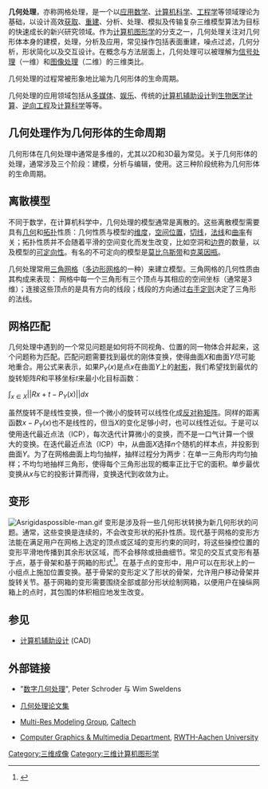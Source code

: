 '''几何处理'''，亦称网格处理，是一个以[[应用数学|应用数学]]、[[计算机科学|计算机科学]]、[[工程学|工程学]]等领域理论为基础，以设计高效[[获取|获取]]、[[重建|重建]]、分析、处理、模拟及传输复杂三维模型算法为目标的快速成长的新兴研究领域。作为[[计算机图形学|计算机图形学]]的分支之一，几何处理关注对几何形体本身的建模，处理，分析及应用，常见操作包括表面重建，噪点过滤，几何分析，形状简化以及交互设计。在概念与方法层面上，几何处理可以被理解为[[信号处理|信号处理]]（一维）和[[图像处理|图像处理]]（二维）的三维类比。

几何处理的过程常被形象地比喻为几何形体的生命周期。

几何处理的应用领域包括从[[多媒体|多媒体]]、[[娱乐|娱乐]]、传统的[[计算机辅助设计|计算机辅助设计]]到[[生物医学计算|生物医学计算]]、[[逆向工程|逆向工程]]及[[计算科学|计算科学]]等等。

== 几何处理作为几何形体的生命周期 ==
几何形体在几何处理中通常是多维的，尤其以2D和3D最为常见。关于几何形体的处理，通常涉及三个阶段：建模，分析与编辑，使用。这三种阶段统称为几何形体的生命周期。

== 离散模型 ==
不同于数学，在计算机科学中，几何处理的模型通常是离散的。这些离散模型需要具有[[几何学|几何]]和[[拓扑学|拓扑]]性质：几何性质与模型的[[維度|维度]]，[[欧几里得空间|空间位置]]，[[切线|切线]]，[[法线|法线]]和[[曲率|曲率]]有关；拓扑性质并不会随着平滑的空间变化而发生改变，比如空洞和[[边界_(拓扑学)|边界]]的数量，以及模型的[[可定向性|可定向性]]。有名的不可定向的模型是[[莫比乌斯带|莫比乌斯带]]和[[克莱因瓶|克莱因瓶]]。

几何处理常用[[三角網格|三角网格]]（[[多边形网格|多边形网格]]的一种）来建立模型。三角网格的几何性质由其构成来表现： 网格中每一个三角形有三个顶点与其相应的空间坐标（通常是3维）；连接这些顶点的是具有方向的线段；线段的方向通过[[右手定則|右手定则]]决定了三角形的法线。

==网格匹配==
{{multiple image
 | align = right
 | direction = vertical
 | width = 
| image1 = Point-to-point-registration.gif
 | alt1 = Point to point registration
}}

几何处理中遇到的一个常见问题是如何将不同视角、位置的同一物体合并起来，这个问题称为匹配。匹配问题需要找到最优的刚体变换，使得曲面<math>X</math>和曲面<math>Y</math>尽可能地重合。用公式来表示，如果<math>P_Y(x)</math>是点<math>x</math>在曲面<math>Y</math>上的[[射影|射影]]，我们希望找到最优的旋转矩阵<math>R</math>和平移坐标<math>t</math>来最小化目标函数：

<math>\int_{x\in X}||Rx+t-P_Y(x)||dx</math>

虽然旋转不是线性变换，但一个微小的旋转可以线性化成[[反对称矩阵|反对称矩阵]]。同样的距离函数<math>x-P_Y(x)</math>也不是线性的，但当<math>X</math>的变化足够小时，也可以线性近似。于是可以使用迭代最近点法（ICP），每次迭代计算微小的变换，而不是一口气计算一个很大的变换。在迭代最近点法（ICP）中，从曲面<math>X</math>选择<math>n</math>个随机的样本点，并投影到曲面<math>Y</math>。为了在网格曲面上均匀抽样，抽样过程分为两步：在单一三角形内均匀抽样；不均匀地抽样三角形，使得每个三角形出现的概率正比于它的面积。单步最优变换从<math>x</math>与它的投影计算而得，变换迭代到收敛为止。

== 变形 ==
[[File:Asrigidaspossible-man.gif|thumb]]
变形是涉及将一些几何形状转换为新几何形状的问题。通常，这些变换是连续的，不会改变形状的拓扑性质。现代基于网格的变形方法能在满足用户在网格上选定的顶点或区域的变形约束的同时，将这些操控位置的变形平滑地传播到其余形状区域，而不会移除或扭曲细节。常见的交互式变形有基于点，基于骨架和基于网箱的形式<ref>{{Cite journal|last1=Jacobson|first1=Alec|last2=Baran|first2=Ilya|last3=Popović|first3=Jovan|last4=Sorkine|first4=Olga|year=2011|title=Bounded Biharmonic Weights for Real-Time Deformation|url=https://igl.ethz.ch/projects/bbw/bounded-biharmonic-weights-siggraph-2011-jacobson-et-al.pdf|journal=ACM Transactions on Graphics - Proceedings of ACM SIGGRAPH 2011|volume=30|access-date=2018-12-11|archive-date=2017-07-22|archive-url=https://web.archive.org/web/20170722112209/http://igl.ethz.ch/projects/bbw/bounded-biharmonic-weights-siggraph-2011-jacobson-et-al.pdf|dead-url=no}}</ref>。在基于点的变形中，用户可以在形状上的一小组点上施加位置变换。基于骨架的变形定义了形状的骨架，允许用户移动骨架并旋转关节。基于网箱的变形需要围绕全部或部分形状绘制网箱，以便用户在操纵网箱上的点时，其包围的体积相应地发生改变。

==参见==
* [[计算机辅助设计|计算机辅助设计]] (CAD)

==外部链接==
* "[https://web.archive.org/web/20060914210740/http://www.multires.caltech.edu/pubs/DGPCourse/DGP.pdf 数字几何处理]", Peter Schroder 与 Wim Sweldens

* [http://www.geometryprocessing.org/ 几何处理论文集]{{Wayback|url=http://www.geometryprocessing.org/ |date=20081203185252 }}

* [http://www.multires.caltech.edu/ Multi-Res Modeling Group]{{Wayback|url=http://www.multires.caltech.edu/ |date=20061007052518 }}, [[Caltech|Caltech]] 

* [https://web.archive.org/web/20060826225547/http://www-i8.informatik.rwth-aachen.de/index.html Computer Graphics & Multimedia Department], [[RWTH|RWTH-Aachen University]]

[[Category:三维成像|Category:三维成像]]
[[Category:三维计算机图形学|Category:三维计算机图形学]]